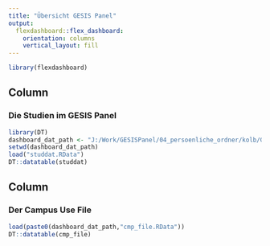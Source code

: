 ```yaml
---
title: "Übersicht GESIS Panel"
output: 
  flexdashboard::flex_dashboard:
    orientation: columns
    vertical_layout: fill
---
```


```r
library(flexdashboard)
```

Column {data-width=500}
-----------------------------------------------------------------------

### Die Studien im GESIS Panel

```r
library(DT)
dashboard_dat_path <- "J:/Work/GESISPanel/04_persoenliche_ordner/kolb/GesisPanelMonitor/"
setwd(dashboard_dat_path)
load("studdat.RData")
DT::datatable(studdat)
```

Column {data-width=500}
-----------------------------------------------------------------------


### Der Campus Use File

```r
load(paste0(dashboard_dat_path,"cmp_file.RData"))
DT::datatable(cmp_file)
```



<!--
### Codebook data
-->
